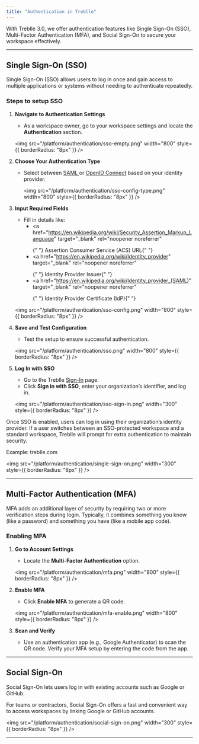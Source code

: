```yaml
---
title: "Authentication in Treblle"
---
```


With Treblle 3.0, we offer authentication features like Single Sign-On (SSO), Multi-Factor Authentication (MFA), and Social Sign-On to secure your workspace effectively.

---

## Single Sign-On (SSO)

Single Sign-On (SSO) allows users to log in once and gain access to multiple applications or systems without needing to authenticate repeatedly.

### Steps to setup SSO

1. **Navigate to Authentication Settings**

   - As a workspace owner, go to your workspace settings and locate the **Authentication** section.

   <img
     src="/platform/authentication/sso-empty.png"
     width="800"
     style={{ borderRadius: "8px" }}
   />

2. **Choose Your Authentication Type**

   - Select between <a href="https://auth0.com/blog/how-saml-authentication-works/" target="_blank" rel="noopener noreferrer"> SAML </a> or <a href="https://openid.net/developers/how-connect-works/" target="_blank" rel="noopener noreferrer"> OpenID Connect</a> based on your identity provider.

     <img
       src="/platform/authentication/sso-config-type.png"
       width="800"
       style={{ borderRadius: "8px" }}
     />

3. **Input Required Fields**

   - Fill in details like:
     - <a
         href="https://en.wikipedia.org/wiki/Security_Assertion_Markup_Language"
         target="_blank"
         rel="noopener noreferrer"
       >
         {" "}
         Assertion Consumer Service (ACS) URL{" "}
       </a>
     - <a
         href="https://en.wikipedia.org/wiki/Identity_provider"
         target="_blank"
         rel="noopener noreferrer"
       >
         {" "}
         Identity Provider Issuer{" "}
       </a>
     - <a
         href="https://en.wikipedia.org/wiki/Identity_provider_(SAML)"
         target="_blank"
         rel="noopener noreferrer"
       >
         {" "}
         Identity Provider Certificate (IdP){" "}
       </a>

   <img
     src="/platform/authentication/sso-config.png"
     width="800"
     style={{ borderRadius: "8px" }}
   />

4. **Save and Test Configuration**

   - Test the setup to ensure successful authentication.

   <img
     src="/platform/authentication/sso.png"
     width="800"
     style={{ borderRadius: "8px" }}
   />

5. **Log In with SSO**

   - Go to the Treblle <a href="https://identity.treblle.com/login" target="_blank" rel="noopener noreferrer"> Sign-In</a> page.
   - Click **Sign in with SSO**, enter your organization’s identifier, and log in.

   <img
     src="/platform/authentication/sso-sign-in.png"
     width="300"
     style={{ borderRadius: "8px" }}
   />

Once SSO is enabled, users can log in using their organization’s identity provider. If a user switches between an SSO-protected workspace and a standard workspace, Treblle will prompt for extra authentication to maintain security.

Example: treblle.com

<img
  src="/platform/authentication/single-sign-on.png"
  width="300"
  style={{ borderRadius: "8px" }}
/>

---

## Multi-Factor Authentication (MFA)

MFA adds an additional layer of security by requiring two or more verification steps during login. Typically, it combines something you know (like a password) and something you have (like a mobile app code).

### Enabling MFA

1. **Go to Account Settings**

   - Locate the **Multi-Factor Authentication** option.

   <img
     src="/platform/authentication/mfa.png"
     width="800"
     style={{ borderRadius: "8px" }}
   />

2. **Enable MFA**

   - Click **Enable MFA** to generate a QR code.

   <img
     src="/platform/authentication/mfa-enable.png"
     width="800"
     style={{ borderRadius: "8px" }}
   />

3. **Scan and Verify**
   - Use an authentication app (e.g., Google Authenticator) to scan the QR code. Verify your MFA setup by entering the code from the app.

---

## Social Sign-On

Social Sign-On lets users log in with existing accounts such as Google or GitHub.

For teams or contractors, Social Sign-On offers a fast and convenient way to access workspaces by linking Google or GitHub accounts.

<img
  src="/platform/authentication/social-sign-on.png"
  width="300"
  style={{ borderRadius: "8px" }}
/>

---
